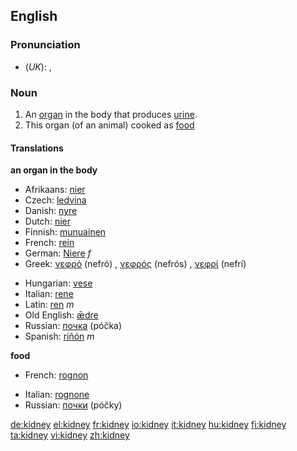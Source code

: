 ==English==
===Pronunciation===
*(''UK''): {{IPA|/ˈkɪdni/}}, {{SAMPA|/"kIdni/}}

===Noun===
{{wikipedia}}
{{en-noun-reg}}
# An [[organ]] in the body that produces [[urine]].
# This organ (of an animal) cooked as [[food]]

====Translations====
'''an organ in the body'''
{{top}}
*Afrikaans: [[nier#Afrikaans|nier]]
*Czech: [[ledvina]] {{f}}
*Danish: [[nyre]]
*Dutch: [[nier#Dutch|nier]]
*Finnish: [[munuainen]]
*French: [[rein#French|rein]] {{m}}
*German: [[Niere]] ''f''
*Greek: [[νεφρό]] (nefró) {{n}}, [[νεφρός]] (nefrós) {{m}}, [[νεφρί]] (nefrí) {{n}}
{{mid}}
*Hungarian: [[vese]]
*Italian: [[rene]] {{m}}
*Latin: [[ren]] ''m''
*Old English: [[ædre|ǣdre]] {{f}}
*Russian: [[почка]] (póčka) {{f}}
*Spanish: [[riñón]] ''m''
{{bottom}}

'''food'''
{{top}}
*French: [[rognon]] {{m}}
{{mid}}
*Italian: [[rognone]] {{m}}
*Russian: [[почки]] (póčky)
{{bottom}}

[[de:kidney]]
[[el:kidney]]
[[fr:kidney]]
[[io:kidney]]
[[it:kidney]]
[[hu:kidney]]
[[fi:kidney]]
[[ta:kidney]]
[[vi:kidney]]
[[zh:kidney]]